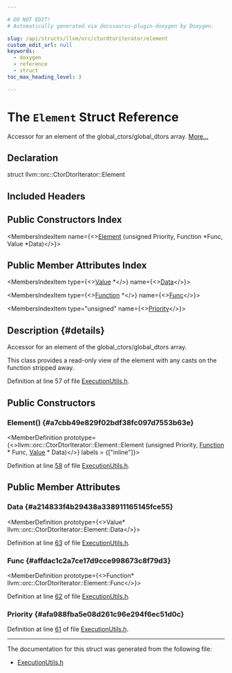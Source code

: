 ```yaml
---

# DO NOT EDIT!
# Automatically generated via docusaurus-plugin-doxygen by Doxygen.

slug: /api/structs/llvm/orc/ctordtoriterator/element
custom_edit_url: null
keywords:
  - doxygen
  - reference
  - struct
toc_max_heading_level: 3

---
```





# The `Element` Struct Reference

<DoxygenPage pluginConfig={pluginConfig}>

Accessor for an element of the global&#95;ctors/global&#95;dtors array. <a href="#details">More...</a>

## Declaration

<CodeBlock>struct llvm::orc::CtorDtorIterator::Element</CodeBlock>

## Included Headers

<IncludesList>
<IncludesListItem
  filePath="llvm/ExecutionEngine/Orc/ExecutionUtils.h"
  permalink="/docs/api/files/include/include/llvm/include/llvm/executionengine/include/llvm/executionengine/orc/executionutils-h"
  isLocal="true" />
</IncludesList>

## Public Constructors Index

<MembersIndex>

<MembersIndexItem
  name={<><a href="#a7cbb49e829f02bdf38fc097d7553b63e">Element</a> (unsigned Priority, Function &#42;Func, Value &#42;Data)</>}>
</MembersIndexItem>

</MembersIndex>

## Public Member Attributes Index

<MembersIndex>

<MembersIndexItem
  type={<><a href="/docs/api/classes/llvm/value">Value</a> &#42;</>}
  name={<><a href="#a214833f4b29438a338911165145fce55">Data</a></>}>
</MembersIndexItem>

<MembersIndexItem
  type={<><a href="/docs/api/classes/llvm/function">Function</a> &#42;</>}
  name={<><a href="#affdac1c2a7ce17d9cce998673c8f79d3">Func</a></>}>
</MembersIndexItem>

<MembersIndexItem
  type="unsigned"
  name={<><a href="#afa988fba5e08d261c96e294f6ec51d0c">Priority</a></>}>
</MembersIndexItem>

</MembersIndex>

## Description {#details}

Accessor for an element of the global&#95;ctors/global&#95;dtors array.

This class provides a read-only view of the element with any casts on the function stripped away.

Definition at line 57 of file <a href="/docs/api/files/include/include/llvm/include/llvm/executionengine/include/llvm/executionengine/orc/executionutils-h">ExecutionUtils.h</a>.

<SectionDefinition>

## Public Constructors

### Element() {#a7cbb49e829f02bdf38fc097d7553b63e}

<MemberDefinition
  prototype={<>llvm::orc::CtorDtorIterator::Element::Element (unsigned Priority, <a href="/docs/api/classes/llvm/function">Function</a> &#42; Func, <a href="/docs/api/classes/llvm/value">Value</a> &#42; Data)</>}
  labels = {["inline"]}>

Definition at line <a href="/docs/api/files/include/include/llvm/include/llvm/executionengine/include/llvm/executionengine/orc/executionutils-h/#l00058">58</a> of file <a href="/docs/api/files/include/include/llvm/include/llvm/executionengine/include/llvm/executionengine/orc/executionutils-h">ExecutionUtils.h</a>.
</MemberDefinition>

</SectionDefinition>

<SectionDefinition>

## Public Member Attributes

### Data {#a214833f4b29438a338911165145fce55}

<MemberDefinition
  prototype={<>Value&#42; llvm::orc::CtorDtorIterator::Element::Data</>}>

Definition at line <a href="/docs/api/files/include/include/llvm/include/llvm/executionengine/include/llvm/executionengine/orc/executionutils-h/#l00063">63</a> of file <a href="/docs/api/files/include/include/llvm/include/llvm/executionengine/include/llvm/executionengine/orc/executionutils-h">ExecutionUtils.h</a>.
</MemberDefinition>

### Func {#affdac1c2a7ce17d9cce998673c8f79d3}

<MemberDefinition
  prototype={<>Function&#42; llvm::orc::CtorDtorIterator::Element::Func</>}>

Definition at line <a href="/docs/api/files/include/include/llvm/include/llvm/executionengine/include/llvm/executionengine/orc/executionutils-h/#l00062">62</a> of file <a href="/docs/api/files/include/include/llvm/include/llvm/executionengine/include/llvm/executionengine/orc/executionutils-h">ExecutionUtils.h</a>.
</MemberDefinition>

### Priority {#afa988fba5e08d261c96e294f6ec51d0c}

<MemberDefinition
  prototype="unsigned llvm::orc::CtorDtorIterator::Element::Priority">

Definition at line <a href="/docs/api/files/include/include/llvm/include/llvm/executionengine/include/llvm/executionengine/orc/executionutils-h/#l00061">61</a> of file <a href="/docs/api/files/include/include/llvm/include/llvm/executionengine/include/llvm/executionengine/orc/executionutils-h">ExecutionUtils.h</a>.
</MemberDefinition>

</SectionDefinition>

<hr/>

The documentation for this struct was generated from the following file:

<ul>
<li><a href="/docs/api/files/include/include/llvm/include/llvm/executionengine/include/llvm/executionengine/orc/executionutils-h">ExecutionUtils.h</a></li>
</ul>

</DoxygenPage>
